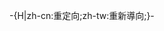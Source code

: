 <noinclude>{{This is a redirect/rcat}}</noinclude>-{H|zh-cn:重定向;zh-tw:重新導向;}-{{Redirect template
 |name=模板重定向
 |to=模板
 |all category=模板重定向
}}<noinclude>
{{Redirect_template/autodoc}}</noinclude>
